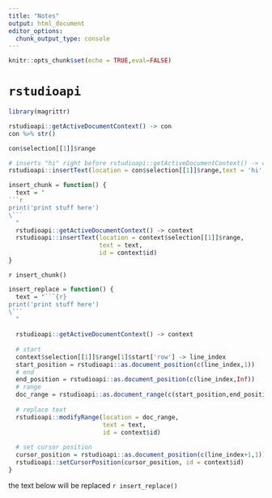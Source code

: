 ```yaml
---
title: "Notes"
output: html_document
editor_options: 
  chunk_output_type: console
---
```


```r
knitr::opts_chunk$set(echo = TRUE,eval=FALSE)
```

# `rstudioapi`

```r
library(magrittr)

rstudioapi::getActiveDocumentContext() -> con
con %>% str()

con$selection[[1]]$range

# inserts "hi" right before rstudioapi::getActiveDocumentContext() -> con
rstudioapi::insertText(location = con$selection[[1]]$range,text = 'hi', id = con$id)
```

```r
insert_chunk = function() {
  text = "
```r
print('print stuff here')
\```
  "
  rstudioapi::getActiveDocumentContext() -> context
  rstudioapi::insertText(location = context$selection[[1]]$range,
                         text = text,
                         id = context$id)
}
```

`r insert_chunk()`

```r
insert_replace = function() {
  text = "```{r}
print('print stuff here')
\```
  "
  
  rstudioapi::getActiveDocumentContext() -> context
  
  # start
  context$selection[[1]]$range[1]$start['row'] -> line_index
  start_position = rstudioapi::as.document_position(c(line_index,1))
  # end
  end_position = rstudioapi::as.document_position(c(line_index,Inf))
  # range
  doc_range = rstudioapi::as.document_range(c(start_position,end_position))
  
  # replace text
  rstudioapi::modifyRange(location = doc_range,
                          text = text,
                          id = context$id)
  
  # set cursor position
  cursor_position = rstudioapi::as.document_position(c(line_index+1,1))
  rstudioapi::setCursorPosition(cursor_position, id = context$id)
}
```

the text below will be replaced
`r insert_replace()`
